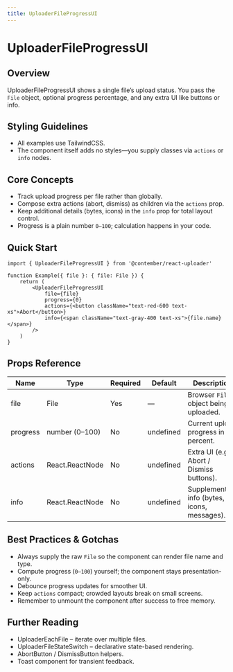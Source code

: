 ```yaml
---
title: UploaderFileProgressUI
---
```


<!-- Edited by human: false -->
<!-- Examples count: 0 -->
<!-- Source examples: 0 -->
<!-- Playground examples: 0 -->
<!-- External examples: 0 -->
<!-- Import examples: 0 -->

# UploaderFileProgressUI

## Overview
UploaderFileProgressUI shows a single file’s upload status.
You pass the `File` object, optional progress percentage, and any extra UI like buttons or info.

## Styling Guidelines
* All examples use TailwindCSS.
* The component itself adds no styles—you supply classes via `actions` or `info` nodes.

## Core Concepts
* Track upload progress per file rather than globally.
* Compose extra actions (abort, dismiss) as children via the `actions` prop.
* Keep additional details (bytes, icons) in the `info` prop for total layout control.
* Progress is a plain number `0–100`; calculation happens in your code.

## Quick Start
```tsx
import { UploaderFileProgressUI } from '@contember/react-uploader'

function Example({ file }: { file: File }) {
	return (
		<UploaderFileProgressUI
			file={file}
			progress={0}
			actions={<button className="text-red-600 text-xs">Abort</button>}
			info={<span className="text-gray-400 text-xs">{file.name}</span>}
		/>
	)
}
```

## Props Reference
| Name    | Type              | Required | Default | Description                                                |
|---------|-------------------|----------|---------|------------------------------------------------------------|
| file    | File              | Yes      | —       | Browser `File` object being uploaded.                      |
| progress| number (0–100)    | No       | undefined | Current upload progress in percent.                        |
| actions | React.ReactNode   | No       | undefined | Extra UI (e.g., Abort / Dismiss buttons).                  |
| info    | React.ReactNode   | No       | undefined | Supplementary info (bytes, icons, messages).               |

## Best Practices & Gotchas
* Always supply the raw `File` so the component can render file name and type.
* Compute progress (`0–100`) yourself; the component stays presentation-only.
* Debounce progress updates for smoother UI.
* Keep `actions` compact; crowded layouts break on small screens.
* Remember to unmount the component after success to free memory.

## Further Reading
* UploaderEachFile – iterate over multiple files.
* UploaderFileStateSwitch – declarative state-based rendering.
* AbortButton / DismissButton helpers.
* Toast component for transient feedback.

<!-- End of Generated Documentation -->
